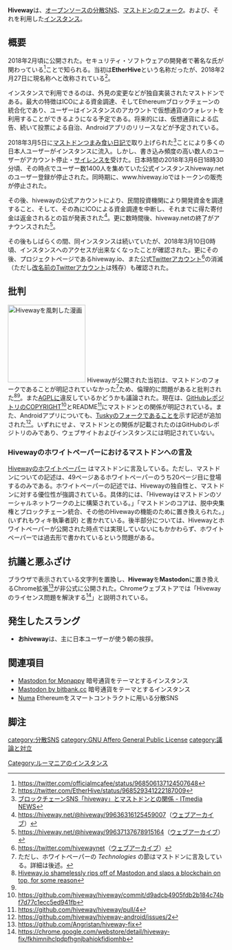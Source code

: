 {{Infobox instance
| Name          = Hiveway
| Image         = [[ファイル:Hiveway_full.svg|240px|Hiveway]]
| Domain        = https://hiveway.net<br />https://etherhive.net
| Admin         = [https://hiveway.net/@hiveway Hiveway]
| Country       = ルーマニア
| Start         = 2018年2月24日<ref>https://hiveway.net/@hiveway/99575671310790827（[http://web.archive.org/web/20180307091639/https://hiveway.net/@hiveway/99575671310790827 ウェブアーカイブ]）</ref>
| SourceCode    = [https://github.com/hiveway/hiveway GitHub]
| Alias         = Hiveway, ETHERHIVE
| Link = [https://www.hiveway.io 公式サイト]
}}
'''Hiveway'''は、[[オープンソース]]の[[分散SNS]]、[[Mastodon|マストドン]]のフォーク。および、それを利用した[[インスタンス]]。
== 概要 ==
2018年2月頃に公開された。セキュリティ・ソフトウェアの開発者で著名な{{Jawp|ジョン・マカフィー}}氏が関わっている<ref>https://twitter.com/officialmcafee/status/968506137124507648</ref>ことで知られる。当初は'''EtherHive'''という名称だったが、2018年2月27日に現名称へと改称されている<ref>https://twitter.com/EtherHive/status/968529341222187009</ref>。

インスタンスで利用できるのは、外見の変更などが独自実装されたマストドンである。最大の特徴はICOによる資金調達、そしてEthereumブロックチェーンの統合化であり、ユーザーはインスタンスのアカウントで仮想通貨のウォレットを利用することができるようになる予定である。将来的には、仮想通貨による広告、続いて投票による自治、Androidアプリのリリースなどが予定されている。

2018年3月5日に[[マストドンつまみ食い日記]]で取り上げられた<ref name="itmedia">[http://www.itmedia.co.jp/news/articles/1803/05/news056.html ブロックチェーンSNS「hiveway」とマストドンとの関係 - ITmedia NEWS]</ref>ことにより多くの日本人ユーザーがインスタンスに流入。しかし、書き込み頻度の高い数人のユーザーがアカウント停止・[[サイレンス]]を受けた。日本時間の2018年3月6日18時30分頃、その時点でユーザー数1400人を集めていた公式インスタンスhiveway.netのユーザー登録が停止された。同時期に、www.hiveway.ioではトークンの販売が停止された。

その後、hivewayの公式アカウントにより、民間投資機関により開発資金を調達すること、そして、その為にICOによる資金調達を中断し、それまでに得た寄付金は返金されるとの旨が発表された<ref>https://hiveway.net/@hiveway/99636316125459007（[http://web.archive.org/web/20180307091641/https://hiveway.net/@hiveway/99636316125459007 ウェブアーカイブ]）</ref>。更に数時間後、hiveway.netの終了がアナウンスされた<ref>https://hiveway.net/@hiveway/99637137678915164（[http://web.archive.org/web/20180307091640/https://hiveway.net/@hiveway/99637137678915164 ウェブアーカイブ]）</ref>。

その後もしばらくの間、同インスタンスは続いていたが、2018年3月10日0時頃、インスタンスへのアクセスが出来なくなったことが確認された。更にその後、プロジェクトページであるhiveway.io、また公式[[Twitter]]アカウント<ref>https://twitter.com/hivewaynet（[http://web.archive.org/web/20180307092055/https://twitter.com/hivewaynet ウェブアーカイブ]）</ref>の消滅（ただし[https://twitter.com/EtherHive 改名前のTwitterアカウント]は残存）も確認された。

==批判==
[[File:hivewaycartoon.png|thumb|180px|Hivewayを風刺した漫画<ref>https://hiveway.net/@aswarmofbees/99628028588452623（[http://web.archive.org/web/20180307150102/https://hiveway.net/@aswarmofbees/99628028588452623 ウェブアーカイブ]）</ref>]]
Hivewayが公開された当初は、マストドンのフォークであることが明記されていなかった<ref>ただし、ホワイトペーパーの ''Technologies'' の節はマストドンに言及している。詳細は後述。</ref>ため、倫理的に問題があると批判された<ref>[https://medium.com/we-distribute/57b7aba3e84f Hiveway.io shamelessly rips off of Mastodon and slaps a blockchain on top, for some reason]</ref><ref name="itmedia" />。また[[GNU Affero General Public License|AGPL]]に違反しているかどうかも議論された。現在は、[[GitHub]]レポジトリのCOPYRIGHT<ref>https://github.com/hiveway/hiveway/commit/d9adcb4905fdb2b184c74bf7d77c1ecc5ed941fb</ref>とREADME<ref>https://github.com/hiveway/hiveway/pull/4</ref>にマストドンとの関係が明記されている。また、Androidアプリについても、[[Tusky]]のフォークであることを示す記述が追加された<ref>https://github.com/hiveway/hiveway-android/issues/2</ref>。いずれにせよ、マストドンとの関係が記載されたのはGitHubのレポジトリのみであり、ウェブサイトおよびインスタンスには明記されていない。

===Hivewayのホワイトペーパーにおけるマストドンへの言及===
[https://github.com/hiveway/ico/blob/master/hiveway_wp_final.pdf Hivewayのホワイトペーパー] はマストドンに言及している。ただし、マストドンについての記述は、49ページあるホワイトペーパーのうち20ページ目に登場するのみである。ホワイトペーパーの記述では、Hivewayの独自性と、マストドンに対する優位性が強調されている。具体的には、「Hivewayはマストドンのソーシャルネットワークの上に構築されている。」「マストドンのコアは、脱中央集権とブロックチェーン統合、その他のHivewayの機能のために置き換えられた。」(いずれもウィキ執筆者訳) と書かれている。後半部分については、Hivewayとホワイトペーパーが公開された時点では実現していないにもかかわらず、ホワイトペーパーでは過去形で書かれているという問題がある。

==抗議と悪ふざけ==
ブラウザで表示されている文字列を置換し、'''Hiveway'''を'''Mastodon'''に置き換えるChrome拡張<ref>https://github.com/Angristan/hiveway-fix</ref>が非公式に公開された。Chromeウェブストアでは「Hivewayのライセンス問題を解決する<ref>https://chrome.google.com/webstore/detail/hiveway-fix/fkhimnihclpdpfhgnjbahiokfidiomhb</ref>」と説明されている。

==発生したスラング==
* '''おhiveway'''は、主に日本ユーザーが使う朝の挨拶。

==関連項目==
* [[Mastodon for Monappy]] 暗号通貨をテーマとするインスタンス
* [[mastodon.bitbank.cc|Mastodon by bitbank.cc]] 暗号通貨をテーマとするインスタンス
* [[Numa]] Ethereumをスマートコントラクトに用いる分散SNS

==脚注==
<references />

[[category:分散SNS]]
[[Category:ルーマニアのインスタンス]]
[[category:GNU Affero General Public License]]
[[category:議論と対立]]
{{DEFAULTSORT:hiveway}}